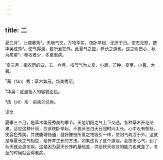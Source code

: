 ```yaml
---
---
---
```

title: 二
---




夏三月¹，此谓蕃秀²。天地气交，万物华实。夜卧早起，无厌于日。使志无怒，使华英成秀³。使气得泄，若所爱在外。此夏气之应，养长之道也。逆之则伤心，秋为痎疟⁴。奉收者少，冬至重病。

¹夏三月：指农历的四、五、六月。按节气为立夏、小满、芒种、夏至、小暑、大暑。

²蕃（fán）秀：草木繁茂，华美秀丽。

³华英：这里指人的容貌面色。

⁴痎（jiē）疟：疟疾的总称。

译文

夏季三个月，是草木繁茂秀美的季节。天地阴阳之气上下交通，各种草木开花结果。适应这种环境，应该夜卧早起，不要厌恶白天日照时间太长。心中没有郁怒，使容色秀美。并使腠理畅通，就好像被所爱之物吸引一样，使阳气疏泄于外。这就是与夏长之气相应，是养育生长的方法。如果违背了这个道理，会损伤心气，到了秋天就会患疟疾。这是因为夏天长养的基础差，供给秋天收敛的能力也就差了，冬至的时候就会得重病。
